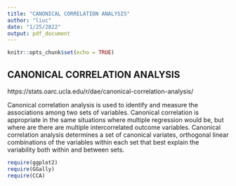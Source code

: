 ```yaml
---
title: "CANONICAL CORRELATION ANALYSIS"
author: "liuc"
date: "1/25/2022"
output: pdf_document
---
```


```r
knitr::opts_chunk$set(echo = TRUE)
```

## CANONICAL CORRELATION ANALYSIS
https://stats.oarc.ucla.edu/r/dae/canonical-correlation-analysis/

Canonical correlation analysis is used to identify and measure the associations among two sets of variables. Canonical correlation is appropriate in the same situations where multiple regression would be, but where are there are multiple intercorrelated outcome variables. Canonical correlation analysis determines a set of canonical variates, orthogonal linear combinations of the variables within each set that best explain the variability both within and between sets.


```r
require(ggplot2)
require(GGally)
require(CCA)
```

